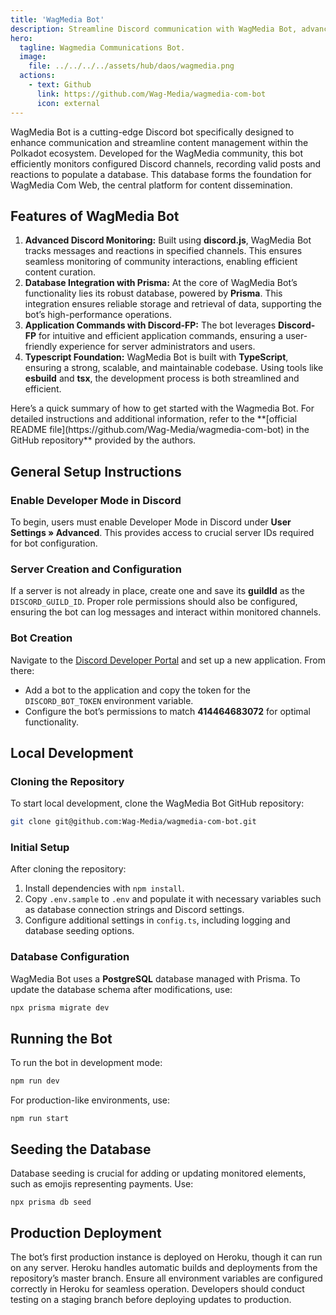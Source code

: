 ```yaml
---
title: 'WagMedia Bot'
description: Streamline Discord communication with WagMedia Bot, advanced monitoring, Prisma database integration, and efficient content management for Polkadot.
hero:
  tagline: Wagmedia Communications Bot.
  image: 
    file: ../../../../assets/hub/daos/wagmedia.png
  actions:
    - text: Github
      link: https://github.com/Wag-Media/wagmedia-com-bot
      icon: external
---
```



WagMedia Bot is a cutting-edge Discord bot specifically designed to enhance communication and streamline content management within the Polkadot ecosystem. Developed for the WagMedia community, this bot efficiently monitors configured Discord channels, recording valid posts and reactions to populate a database. This database forms the foundation for WagMedia Com Web, the central platform for content dissemination.

## Features of WagMedia Bot
1. **Advanced Discord Monitoring:** Built using **discord.js**, WagMedia Bot tracks messages and reactions in specified channels. This ensures seamless monitoring of community interactions, enabling efficient content curation.
2. **Database Integration with Prisma:** At the core of WagMedia Bot’s functionality lies its robust database, powered by **Prisma**. This integration ensures reliable storage and retrieval of data, supporting the bot’s high-performance operations.
3. **Application Commands with Discord-FP:** The bot leverages **Discord-FP** for intuitive and efficient application commands, ensuring a user-friendly experience for server administrators and users.
4. **Typescript Foundation:** WagMedia Bot is built with **TypeScript**, ensuring a strong, scalable, and maintainable codebase. Using tools like **esbuild** and **tsx**, the development process is both streamlined and efficient.


<ShowcaseCTA title="Setup the WagMedia Bot">
Here’s a quick summary of how to get started with the Wagmedia Bot. For detailed instructions and additional information, refer to the **[official README file](https://github.com/Wag-Media/wagmedia-com-bot) in the GitHub repository** provided by the authors.
</ShowcaseCTA>

## General Setup Instructions
### Enable Developer Mode in Discord
To begin, users must enable Developer Mode in Discord under **User Settings » Advanced**. This provides access to crucial server IDs required for bot configuration.

### Server Creation and Configuration
If a server is not already in place, create one and save its **guildId** as the `DISCORD_GUILD_ID`. Proper role permissions should also be configured, ensuring the bot can log messages and interact within monitored channels.

### Bot Creation
Navigate to the [Discord Developer Portal](https://discord.com/developers/) and set up a new application. From there:
- Add a bot to the application and copy the token for the `DISCORD_BOT_TOKEN` environment variable.
- Configure the bot’s permissions to match **414464683072** for optimal functionality.

## Local Development
### Cloning the Repository
To start local development, clone the WagMedia Bot GitHub repository:
```bash
git clone git@github.com:Wag-Media/wagmedia-com-bot.git
```

### Initial Setup
After cloning the repository:
1. Install dependencies with `npm install`.
2. Copy `.env.sample` to `.env` and populate it with necessary variables such as database connection strings and Discord settings.
3. Configure additional settings in `config.ts`, including logging and database seeding options.

### Database Configuration
WagMedia Bot uses a **PostgreSQL** database managed with Prisma. To update the database schema after modifications, use:

```bash
npx prisma migrate dev
```

## Running the Bot
To run the bot in development mode:

```bash
npm run dev
```

For production-like environments, use:

```
npm run start
```

## Seeding the Database
Database seeding is crucial for adding or updating monitored elements, such as emojis representing payments. Use:

```
npx prisma db seed
```

## Production Deployment
The bot’s first production instance is deployed on Heroku, though it can run on any server. Heroku handles automatic builds and deployments from the repository’s master branch. Ensure all environment variables are configured correctly in Heroku for seamless operation. Developers should conduct testing on a staging branch before deploying updates to production.